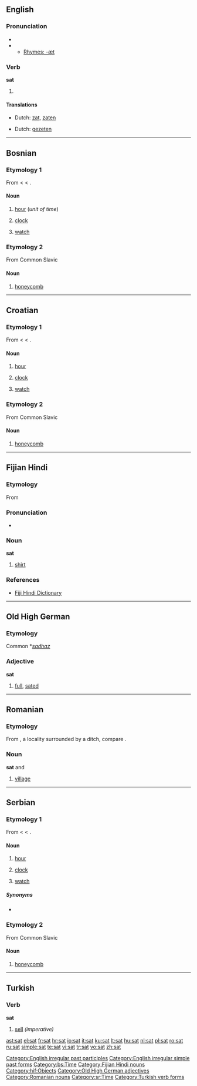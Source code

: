 ==English==

===Pronunciation===
* {{IPA|/'sæt/}}
* {{audio|en-us-sat.ogg|Audio (US)}}
** [[Rhymes:English:-æt|Rhymes: -æt]]

===Verb===
'''sat'''

# {{past of|''[[sit]]''}}

====Translations====
{{trans-top|Simple past}}
* Dutch: [[zat]], [[zaten]]
{{trans-mid}}
{{trans-bottom}}

{{trans-top|Past participle}}
* Dutch: [[gezeten]]
{{trans-mid}}
{{trans-bottom}}

[[Category:English irregular past participles]]
[[Category:English irregular simple past forms]]

----

==Bosnian==

===Etymology 1===
From {{etyl|tr|bs}} {{term|saat|lang=tr}} < {{etyl|fa|bs}} {{term|ساعت|sc=fa-Arab|lang=fa}} < {{etyl|ar|bs}} {{term|ساعة|sc=Arab|lang=ar}}.

====Noun====
{{infl|bs|noun|g=m}}

# {{i|plural: [[sati]]}} [[hour]] (''unit of time'')
# {{i|plural: [[satovi]]}} [[clock]]
# {{i|plural: [[satovi]]}} [[watch]]

===Etymology 2===
From Common Slavic

====Noun====
{{infl|bs|noun}}

# {{i|obsolete}} [[honeycomb]]

[[Category:bs:Time]]

----

==Croatian==

===Etymology 1===
From {{etyl|tr|hr}} {{term|saat|lang=tr}} < {{etyl|fa|hr}} {{term|ساعت|sc=fa-Arab|lang=fa}} < {{etyl|ar|hr}} {{term|ساعة|sc=Arab|lang=ar}}.

====Noun====
{{hr-noun|m}}

# {{i|plural: [[sati]]}}  [[hour]]
# {{i|plural: [[satovi]]}} [[clock]]
# {{i|plural: [[satovi]]}} [[watch]]

===Etymology 2===
From Common Slavic

====Noun====
{{infl|hr|noun}}

# {{i|obsolete}} [[honeycomb]]

----

==Fijian Hindi==

===Etymology===
From {{etyl|en|hif}} {{term|shirt}}

===Pronunciation===
* {{IPA|/səʈ/}}

===Noun===
'''sat'''

# [[shirt]]

===References===
* [http://www.geocities.com/fijihindi/FijiHindiEnglishDict.htm#s Fiji Hindi Dictionary]

[[Category:Fijian Hindi nouns]]
[[Category:hif:Objects]]

----

==Old High German==

===Etymology===
Common {{etyl|gem|goh}} *''[[sadhaz]]''

===Adjective===
'''sat'''

# [[full]], [[sated]]

[[Category:Old High German adjectives]]

----

==Romanian==

===Etymology===
From {{LL.|ro}} {{term|fossatum|lang=la}}, a locality surrounded by a ditch, compare {{term|fossa|lang=la}}.

===Noun===
'''sat''' {{f}} and {{m}}

# [[village]]

[[Category:Romanian nouns]]

----

==Serbian==

===Etymology 1===
From {{etyl|tr|sr}} {{term|saat|lang=tr}} < {{etyl|fa|sr}} {{term|ساعت|sc=fa-Arab|lang=fa}} < {{etyl|ar|sr}} {{term|ساعة|sc=Arab|lang=ar}}.

====Noun====
{{infl|sr|noun|g=m|Cyrillic spelling|сат}}

# {{i|plural: [[sati]]}} [[hour]]
# {{i|plural: [[satovi]]}} [[clock]]
# {{i|plural: [[satovi]]}} [[watch]]

=====Synonyms=====
* {{l|sr|čas}}

===Etymology 2===
From Common Slavic

====Noun====
{{infl|sr|noun|g=m|Cyrillic spelling|сат}}

# {{i|obsolete}} [[honeycomb]]

[[Category:sr:Time]]

----

==Turkish==

===Verb===
'''sat'''

# [[sell]] ''(imperative)''

[[Category:Turkish verb forms]]

[[ast:sat]]
[[el:sat]]
[[fr:sat]]
[[hr:sat]]
[[io:sat]]
[[it:sat]]
[[ku:sat]]
[[lt:sat]]
[[hu:sat]]
[[nl:sat]]
[[pl:sat]]
[[ro:sat]]
[[ru:sat]]
[[simple:sat]]
[[te:sat]]
[[vi:sat]]
[[tr:sat]]
[[vo:sat]]
[[zh:sat]]